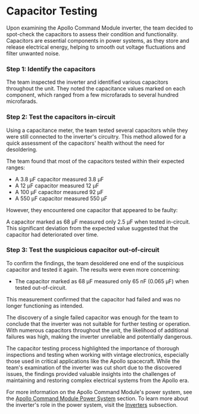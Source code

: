 
# Capacitor Testing

Upon examining the Apollo Command Module inverter, the team decided to spot-check the capacitors to assess their condition and functionality. Capacitors are essential components in power systems, as they store and release electrical energy, helping to smooth out voltage fluctuations and filter unwanted noise.

<Steps>

### Step 1: Identify the capacitors

The team inspected the inverter and identified various capacitors throughout the unit. They noted the capacitance values marked on each component, which ranged from a few microfarads to several hundred microfarads.

### Step 2: Test the capacitors in-circuit

Using a capacitance meter, the team tested several capacitors while they were still connected to the inverter's circuitry. This method allowed for a quick assessment of the capacitors' health without the need for desoldering.

</Steps>

The team found that most of the capacitors tested within their expected ranges:

- A 3.8 µF capacitor measured 3.8 µF
- A 12 µF capacitor measured 12 µF
- A 100 µF capacitor measured 92 µF
- A 550 µF capacitor measured 550 µF

However, they encountered one capacitor that appeared to be faulty:

<Callout type="warning">
A capacitor marked as 68 µF measured only 2.5 µF when tested in-circuit. This significant deviation from the expected value suggested that the capacitor had deteriorated over time.
</Callout>

### Step 3: Test the suspicious capacitor out-of-circuit

To confirm the findings, the team desoldered one end of the suspicious capacitor and tested it again. The results were even more concerning:

- The capacitor marked as 68 µF measured only 65 nF (0.065 µF) when tested out-of-circuit.

This measurement confirmed that the capacitor had failed and was no longer functioning as intended.

<Callout type="danger">
The discovery of a single failed capacitor was enough for the team to conclude that the inverter was not suitable for further testing or operation. With numerous capacitors throughout the unit, the likelihood of additional failures was high, making the inverter unreliable and potentially dangerous.
</Callout>

The capacitor testing process highlighted the importance of thorough inspections and testing when working with vintage electronics, especially those used in critical applications like the Apollo spacecraft. While the team's examination of the inverter was cut short due to the discovered issues, the findings provided valuable insights into the challenges of maintaining and restoring complex electrical systems from the Apollo era.

For more information on the Apollo Command Module's power system, see the [Apollo Command Module Power System](/command-module-power-system) section. To learn more about the inverter's role in the power system, visit the [Inverters](/command-module-power-system/inverters) subsection.